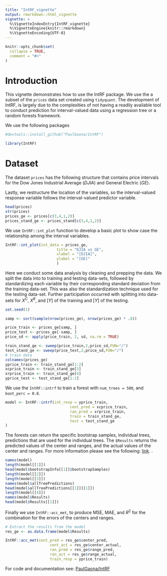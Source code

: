 ```yaml
---
title: "IntRF_vignette"
output: rmarkdown::html_vignette
vignette: >
  %\VignetteIndexEntry{IntRF_vignette}
  %\VignetteEngine{knitr::rmarkdown}
  %\VignetteEncoding{UTF-8}
---
```


```r
knitr::opts_chunk$set(
  collapse = TRUE,
  comment = "#>"
)
```

# Introduction

This vignette demonstrates how to use the IntRF package. We use the a subset of the ````prices```` data set created using ````tidyquant ````. The development of IntRF, is largely due to the complexities of not having a readily available tool to conduct prediction for interval-valued data using a regression tree or a random forests framework.

We use the following packages

```r
#devtools::install_github("PaulGaona/IntRF")

library(IntRF)
```

# Dataset

The dataset ````prices```` has the following structure that contains price intervals for the Dow Jones Industrial Average (*DJIA*) and General Electric (*GE*). 

Lastly, we restructure the location of the variables, so the interval-valued response variable follows the interval-valued predictor variable.

```r
head(prices)
str(prices)
prices_ge <- prices[c(3,4,1,2)]
prices_stand_ge <- prices_stand[c(3,4,1,2)]
```

We use ````IntRF::int_plot ```` function to  develop a basic plot to show case the relationship among the interval variables.

```r
IntRF::int_plot(int_data = prices_ge,
                       title = "DJIA vs GE", 
                       xlabel = "[DJIA]", 
                       ylabel = "[GE]"
                       )
```

Here we conduct some data analysis by cleaning and prepping the data. We 
split the data into to training and testing data-sets, followed by standardizing each variable by their corresponding standard deviation from the training data-set. This was also the standardization technique used for the testing data-set. Further participation occurred with splitting into data-sets for $X^{C}$, $X^{R}$, and $[Y]$ of the training and $[Y]$ of the testing.

```r
set.seed(1)

samp <- sort(sample(nrow(prices_ge), nrow(prices_ge) * .8))

price_train <- prices_ge[samp, ]
price_test <- prices_ge[-samp, ]
price_sd <- apply(price_train, 2, sd, na.rm = TRUE)

train_stand_ge <- sweep(price_train,2,price_sd,FUN="/")
test_stand_ge <- sweep(price_test,2,price_sd,FUN="/")
# train data
colnames(prices_ge)
yprice_train <- train_stand_ge[1:2]
xcprice_train <- train_stand_ge[3]
xrprice_train <- train_stand_ge[4]
yprice_test <- test_stand_ge[1:2]
```

We use the ````IntRF::intrf```` to train a forest with ````num_trees = 500````, and  ````boot_perc = 0.8````.

```r
model <- IntRF::intrf(int_resp = yprice_train,
                             cent_pred = xcprice_train,
                             ran_pred = xrprice_train,
                             train = train_stand_ge,
                             test = test_stand_ge
)
```

The forests can return the specific bootstrap samples, individual trees, predictions that are used for the individual trees. The ````$Results```` returns the predicted values of the center and ranges, and the actual values of the center and ranges.
For more information please see the following: [link](https://bookdown.org/forestgeoguest/mpart/mvpart.html).
.

```r
names(model)
length(model[[1]])
head(model$bootstrapInfo[[1]]$bootstrapSamples)
length(model[[2]])
length(model[[3]])
names(model$allTreePredictions)
head(model$allTreePredictions[[1]][[1]])
length(model[[4]])
names(model$Results)
head(model$Results[[1]])
```

Finally we use ````IntRF::acc_met````, to produce MSE, MAE, and $R^2$ for the combination for the errors of the centers and ranges.

```r
# Extract the results from the model
res_ge <- as.data.frame(model$Results)

IntRF::acc_met(cent_pred = res_ge$center_pred,
                    cent_act = res_ge$center_actual,
                    ran_pred = res_ge$range_pred,
                    ran_act = res_ge$range_actual,
                    train_resp = yprice_train)
```

For code and documentation see: [PaulGaona/IntRF](https://github.com/PaulGaona/IntRF)
